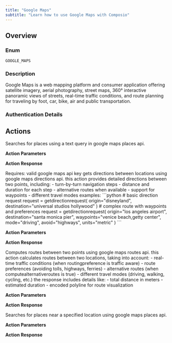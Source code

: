 ```yaml
---
title: "Google Maps"
subtitle: "Learn how to use Google Maps with Composio"
---
```



## Overview

### Enum
`GOOGLE_MAPS`

### Description
Google Maps is a web mapping platform and consumer application offering satellite imagery,
    aerial photography, street maps, 360° interactive panoramic views of streets, real-time
    traffic conditions, and route planning for traveling by foot, car, bike, air and public
    transportation.

### Authentication Details

<Accordion title="OAUTH2">
<ParamField path="client_id" type="string" required={true}>
</ParamField>

<ParamField path="client_secret" type="string" required={true}>
</ParamField>

<ParamField path="oauth_redirect_uri" type="string" default="https://backend.composio.dev/api/v1/auth-apps/add">
</ParamField>

<ParamField path="scopes" type="string" default="https://www.googleapis.com/auth/cloud-platform">
</ParamField>

</Accordion>


<Accordion title="API_KEY">
<ParamField path="api_key" type="string" required={true}>
</ParamField>

</Accordion>


## Actions

<AccordionGroup>
<Accordion title="GOOGLE_MAPS_TEXT_SEARCH">
Searches for places using a text query in google maps places api.

**Action Parameters**

<ParamField path="textQuery" type="string" required={true}>
</ParamField>

<ParamField path="maxResultCount" type="integer" default="10">
</ParamField>

<ParamField path="fieldMask" type="string" default="places.displayName,places.formattedAddress,places.priceLevel">
</ParamField>


**Action Response**

<ParamField path="data" type="object">
</ParamField>

<ParamField path="successful" type="boolean">
</ParamField>

<ParamField path="error" type="">
</ParamField>

</Accordion>

<Accordion title="GOOGLE_MAPS_GET_DIRECTION">
Requires: valid google maps api key gets directions between locations using google maps directions api. this action provides detailed directions between two points, including: - turn-by-turn navigation steps - distance and duration for each step - alternative routes when available - support for waypoints - different travel modes examples: ```python # basic direction request request = getdirectionrequest( origin="disneyland", destination="universal studios hollywood" ) # complex route with waypoints and preferences request = getdirectionrequest( origin="los angeles airport", destination="santa monica pier", waypoints="venice beach,getty center", mode="driving", avoid="highways", units="metric" ) ```

**Action Parameters**

<ParamField path="origin" type="string" required={true}>
</ParamField>

<ParamField path="destination" type="string" required={true}>
</ParamField>

<ParamField path="waypoints" type="string">
</ParamField>

<ParamField path="mode" type="string" default="driving">
</ParamField>

<ParamField path="avoid" type="string">
</ParamField>

<ParamField path="language" type="string" default="en">
</ParamField>

<ParamField path="units" type="string" default="imperial">
</ParamField>


**Action Response**

<ParamField path="data" type="object">
</ParamField>

<ParamField path="successful" type="boolean">
</ParamField>

<ParamField path="error" type="">
</ParamField>

</Accordion>

<Accordion title="GOOGLE_MAPS_GET_ROUTE">
Computes routes between two points using google maps routes api. this action calculates routes between two locations, taking into account: - real-time traffic conditions (when routingpreference is traffic aware) - route preferences (avoiding tolls, highways, ferries) - alternative routes (when computealternativeroutes is true) - different travel modes (driving, walking, cycling, etc.) the response includes details like: - total distance in meters - estimated duration - encoded polyline for route visualization

**Action Parameters**

<ParamField path="origin_address" type="string" required={true}>
</ParamField>

<ParamField path="destination_address" type="string" required={true}>
</ParamField>

<ParamField path="travelMode" type="string" default="DRIVE">
</ParamField>

<ParamField path="routingPreference" type="string" default="TRAFFIC_AWARE">
</ParamField>

<ParamField path="computeAlternativeRoutes" type="boolean">
</ParamField>

<ParamField path="routeModifiers_avoidTolls" type="boolean">
</ParamField>

<ParamField path="routeModifiers_avoidHighways" type="boolean">
</ParamField>

<ParamField path="routeModifiers_avoidFerries" type="boolean">
</ParamField>

<ParamField path="languageCode" type="string" default="en-US">
</ParamField>

<ParamField path="units" type="string" default="IMPERIAL">
</ParamField>

<ParamField path="fieldMask" type="string" default="routes.distanceMeters,routes.duration,routes.polyline.encodedPolyline">
</ParamField>


**Action Response**

<ParamField path="data" type="object">
</ParamField>

<ParamField path="successful" type="boolean">
</ParamField>

<ParamField path="error" type="">
</ParamField>

</Accordion>

<Accordion title="GOOGLE_MAPS_NEARBY_SEARCH">
Searches for places near a specified location using google maps places api.

**Action Parameters**

<ParamField path="latitude" type="number" required={true}>
</ParamField>

<ParamField path="longitude" type="number" required={true}>
</ParamField>

<ParamField path="radius" type="number" required={true}>
</ParamField>

<ParamField path="includedTypes" type="array">
</ParamField>

<ParamField path="excludedTypes" type="array">
</ParamField>

<ParamField path="maxResultCount" type="integer" default="10">
</ParamField>

<ParamField path="fieldMask" type="string" default="places.displayName">
</ParamField>


**Action Response**

<ParamField path="data" type="object">
</ParamField>

<ParamField path="successful" type="boolean">
</ParamField>

<ParamField path="error" type="">
</ParamField>

</Accordion>

</AccordionGroup>
